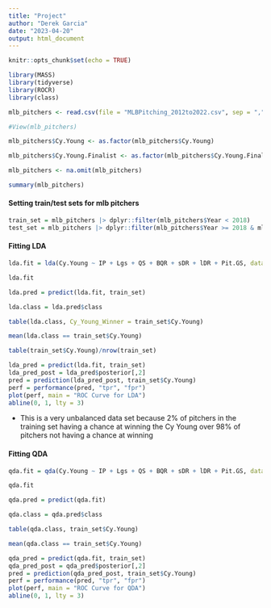 ---
title: "Project"
author: "Derek Garcia"
date: "2023-04-20"
output: html_document
---

```{r setup, include=TRUE}
knitr::opts_chunk$set(echo = TRUE)

library(MASS)
library(tidyverse)
library(ROCR)
library(class)

```

```{r}
mlb_pitchers <- read.csv(file = "MLBPitching_2012to2022.csv", sep = ",", header = TRUE, fileEncoding = "LATIN1")

#View(mlb_pitchers)

mlb_pitchers$Cy.Young <- as.factor(mlb_pitchers$Cy.Young)

mlb_pitchers$Cy.Young.Finalist <- as.factor(mlb_pitchers$Cy.Young.Finalist)

mlb_pitchers <- na.omit(mlb_pitchers)

summary(mlb_pitchers)

```

#### Setting train/test sets for mlb pitchers ####

```{r}
train_set = mlb_pitchers |> dplyr::filter(mlb_pitchers$Year < 2018)
test_set = mlb_pitchers |> dplyr::filter(mlb_pitchers$Year >= 2018 & mlb_pitchers$Year!=2020)


```


#### Fitting LDA

```{r}
lda.fit = lda(Cy.Young ~ IP + Lgs + QS + BQR + sDR + lDR + Pit.GS, data = train_set)

lda.fit

lda.pred = predict(lda.fit, train_set)

lda.class = lda.pred$class

table(lda.class, Cy_Young_Winner = train_set$Cy.Young)

mean(lda.class == train_set$Cy.Young)

table(train_set$Cy.Young)/nrow(train_set)

lda_pred = predict(lda.fit, train_set)
lda_pred_post = lda_pred$posterior[,2]
pred = prediction(lda_pred_post, train_set$Cy.Young)
perf = performance(pred, "tpr", "fpr")
plot(perf, main = "ROC Curve for LDA")
abline(0, 1, lty = 3)
```

- This is a very unbalanced data set because 2% of pitchers in the training set having a chance at winning the Cy Young over 98% of pitchers not having a chance at winning



#### Fitting QDA 

```{r}
qda.fit = qda(Cy.Young ~ IP + Lgs + QS + BQR + sDR + lDR + Pit.GS, data = train_set)

qda.fit

qda.pred = predict(qda.fit)

qda.class = qda.pred$class

table(qda.class, train_set$Cy.Young)

mean(qda.class == train_set$Cy.Young)

qda_pred = predict(qda.fit, train_set)
qda_pred_post = qda_pred$posterior[,2]
pred = prediction(qda_pred_post, train_set$Cy.Young)
perf = performance(pred, "tpr", "fpr")
plot(perf, main = "ROC Curve for QDA")
abline(0, 1, lty = 3)

```



